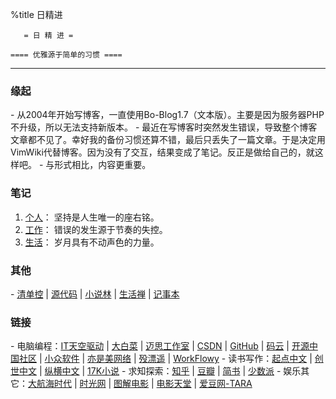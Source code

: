 %title 日精进

    = 日 精 进 =

 ==== 优雅源于简单的习惯 ====

-----
=== 缘起 ===

- 从2004年开始写博客，一直使用Bo-Blog1.7（文本版）。主要是因为服务器PHP不升级，所以无法支持新版本。
- 最近在写博客时突然发生错误，导致整个博客文章都不见了。幸好我的备份习惯还算不错，最后只丢失了一篇文章。于是决定用VimWiki代替博客。因为没有了交互，结果变成了笔记。反正是做给自己的，就这样吧。
- 与形式相比，内容更重要。

=== 笔记 ===

# [[personal|个人]]： 坚持是人生唯一的座右铭。
# [[work|工作]]： 错误的发生源于节奏的失控。
# [[life|生活]]： 岁月具有不动声色的力量。

=== 其他 ===

- [[list|清单控]] | [[git|源代码]] | [[tree|小说林]] | [[zen|生活禅]] | [[diary|记事本]]

=== 链接 ===

- 电脑编程：[https://www.itiankong.com IT天空驱动] | [http://www.winbaicai.com 大白菜] | [http://www.maxdos.net/forum.php 迈思工作室] | [http://www.csdn.net CSDN] | [https://github.com GitHub] | [https://git.oschina.net/ 码云] | [http://www.oschina.net/ 开源中国社区] | [http://www.appinn.com 小众软件] | [http://www.yishimei.cn/network/319.html 亦是美网络] | [http://www.shaoit.com/emeditor.html 殁漂遥] | [http://workflowy.com WorkFlowy] 
- 读书写作：[http://www.qidian.com/ 起点中文] | [http://chuangshi.qq.com/ 创世中文] | [http://www.zongheng.com/ 纵横中文] |  [http://www.17k.com/ 17K小说] 
- 求知探索：[http://www.zhihu.com 知乎] |  [http://www.douban.com 豆瓣] | [http://www.jianshu.com 简书] | [https://sspai.com 少数派]
- 娱乐其它：[http://www.dahanghaiol.com 大航海时代] | [http://www.mtime.com 时光网] |  [http://www.graphmovies.com 图解电影] | [http://www.dytt8.net/ 电影天堂] | [https://idol001.com/star/tara.html 爱豆网-TARA]

